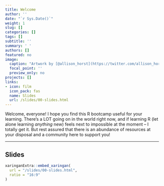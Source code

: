 ```yaml
---
title: Welcome
author: ''
date: "`r Sys.Date()`"
weight: 1
slug: []
categories: []
tags: []
subtitle: ''
summary: ' '
authors: []
featured: no
image:
  caption: "Artwork by [@allison_horst](https://twitter.com/allison_horst)"
  focal_point: ''
  preview_only: no
projects: []
links:
- icon: film
  icon_pack: fas
  name: Slides
  url: /slides/00-slides.html
---
```


Welcome, everyone! I hope you find this R bootcamp useful for your learning. There's a LOT going on in the world right now, and if learning R (let alone learning *anything* new) feels next to impossible at the moment -- I totally get it. But rest assured that there is an abundance of resources at your disposal and a community here to support you! 

***

## Slides 

```r
xaringanExtra::embed_xaringan(
  url = "/slides/00-slides.html",
  ratio = "16:9"
)
```

